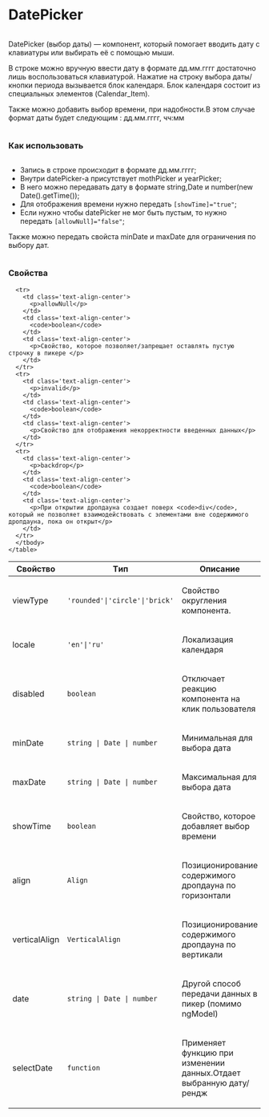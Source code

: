 
<Meta of={DatePickerStories}/>

<div class='column gap-24'>
  <h1>DatePicker</h1>
  <div class='column'>
    <p>DatePicker (выбор даты) — компонент, который помогает вводить дату с клавиатуры или выбирать её с помощью мыши.</p>
    <p>В строке можно вручную ввести дату в формате дд.мм.гггг достаточно лишь воспользоваться клавиатурой. Нажатие на
      строку выбора даты/кнопки периода вызывается блок календаря. Блок календаря состоит из специальных элементов
      (Calendar_Item).</p>
    <p>Также можно добавить выбор времени, при надобности.В этом случае формат даты будет следующим : дд.мм.гггг, чч:мм</p>
   </div>
  <h3>Как использовать</h3>
  <div class='column'>
    <ul>
      <li>Запись в строке происходит в формате дд.мм.гггг;</li>
      <li>Внутри datePicker-a присутствует mothPicker и yearPicker;</li>
      <li>В него можно передавать дату в формате string,Date и number(new Date().getTime());</li>
      <li>Для отображения времени нужно передать <code>[showTime]="true"</code>;</li>
      <li>Если нужно чтобы datePicker не мог быть пустым, то нужно передать <code>[allowNull]="false"</code>;</li>
    </ul>
    <p>Также можно передать свойста minDate и maxDate для ограничения по выбору дат.</p>
  </div>
  <div class='column'>
    <h3>Свойства</h3>
    <table>
      <thead>
      <tr>
        <th>Свойство</th>
        <th>Tип</th>
        <th>Описание</th>
      </tr>
      </thead>
      <tbody>
      <tr>
        <td class='text-align-center'>
          <p>viewType</p>
        </td>
        <td class='text-align-center'>
          <code>'rounded'|'circle'|'brick'</code>
        </td>
        <td class='text-align-center'>
          <p>Свойство округления компонента.</p>
        </td>
      </tr>
      <tr>
        <td class='text-align-center'>
          <p>locale</p>
        </td>
        <td class='text-align-center'>
          <code>'en'|'ru'</code>
        </td>
        <td class='text-align-center'>
          <p>Локализация календаря</p>
        </td>
      </tr>
      <tr>
        <td class='text-align-center'>
          <p>disabled</p>
        </td>
        <td class='text-align-center'>
          <code>boolean</code>
        </td>
        <td class='text-align-center'>
          <p>Отключает реакцию компонента на клик пользователя</p>
        </td>
      </tr>
      <tr>
        <td class='text-align-center'>
          <p>minDate</p>
        </td>
        <td class='text-align-center'>
          <code>string | Date | number</code>
        </td>
        <td class='text-align-center'>
          <p>Минимальная для выбора дата</p>
        </td>
      </tr>
      <tr>
        <td class='text-align-center'>
          <p>maxDate</p>
        </td>
        <td class='text-align-center'>
          <code>string | Date | number</code>
        </td>
        <td class='text-align-center'>
          <p>Максимальная для выбора дата</p>
        </td>
      </tr>
      <tr>
              <td class='text-align-center'>
                <p>showTime</p>
              </td>
              <td class='text-align-center'>
                <code>boolean</code>
              </td>
              <td class='text-align-center'>
                <p>Свойство, которое добавляет выбор времени</p>
              </td>
            </tr>
      <tr>
        <td class='text-align-center'>
          <p>align</p>
        </td>
        <td class='text-align-center'>
          <code>Align</code>
        </td>
        <td class='text-align-center'>
          <p>Позиционирование содержимого дропдауна по горизонтали</p>
        </td>
      </tr>
      <tr>
        <td class='text-align-center'>
          <p>verticalAlign</p>
        </td>
        <td class='text-align-center'>
          <code>VerticalAlign</code>
        </td>
        <td class='text-align-center'>
          <p>Позиционирование содержимого дропдауна по вертикали</p>
        </td>
      </tr>
      <tr>
        <td class='text-align-center'>
          <p>date</p>
        </td>
        <td class='text-align-center'>
          <code>string | Date | number</code>
        </td>
        <td class='text-align-center'>
          <p>Другой способ передачи данных в пикер (помимо ngModel)</p>
        </td>
      </tr>
      <tr>
        <td class='text-align-center'>
          <p>selectDate</p>
        </td>
        <td class='text-align-center'>
          <code>function</code>
        </td>
        <td class='text-align-center'>
          <p>Применяет функцию при изменении данных.Отдает выбранную дату/рендж</p>
        </td>
      </tr>

      <tr>
        <td class='text-align-center'>
          <p>allowNull</p>
        </td>
        <td class='text-align-center'>
          <code>boolean</code>
        </td>
        <td class='text-align-center'>
          <p>Свойство, которое позволяет/запрещает оставлять пустую строчку в пикере </p>
        </td>
      </tr>
      <tr>
        <td class='text-align-center'>
          <p>invalid</p>
        </td>
        <td class='text-align-center'>
          <code>boolean</code>
        </td>
        <td class='text-align-center'>
          <p>Свойство для отображения некорректности введенных данных</p>
        </td>
      </tr>
      <tr>
        <td class='text-align-center'>
          <p>backdrop</p>
        </td>
        <td class='text-align-center'>
          <code>boolean</code>
        </td>
        <td class='text-align-center'>
          <p>При открытии дропдауна создает поверх <code>div</code>, который не позволяет взаимодействовать с элементами вне содержимого дропдауна, пока он открыт</p>
        </td>
      </tr>
      </tbody>
    </table>

  </div>
</div>
